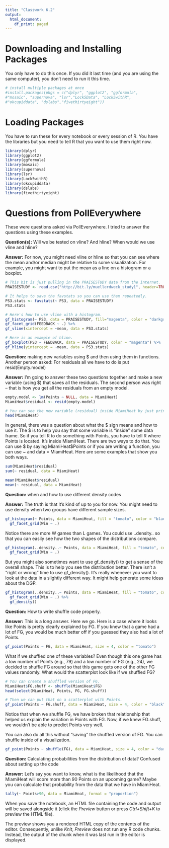 ```yaml
---
title: "Classwork 6.2"
output:
  html_document:
    df_print: paged
---
```


# Downloading and Installing Packages
You only have to do this once. If you did it last time (and you are using the same computer), you don't need to run it this time.

```r
# install multiple packages at once
#install.packages(pkgs = c("dplyr", "ggplot2", "ggformula",
#"mosaic", "supernova", "lsr","Lock5Data", "Lock5withR",
#"okcupiddata", "dslabs","fivethirtyeight"))
```


# Loading Packages
You have to run these for every notebook or every session of R. You have the libraries but you need to tell R that you want to use them right now.

```r
library(dplyr)
library(ggplot2)
library(ggformula)
library(mosaic)
library(supernova)
library(lsr)
library(Lock5withR)
library(okcupiddata)
library(dslabs)
library(fivethirtyeight)
```

# Questions from PollEverywhere

These were questions asked via PollEverywhere. I tried to answer the questions using these examples.

**Question(s):** Will we be tested on vline? And hline? When would we use vline and hline?

**Answer:** For now, you might need vline or hline so that you can see where the mean and/or median might be relative to some visualization. For example, you might want to put the mean as a line on a histogram or a boxplot.

```r
# This bit is just pulling in the PRAISESTUDY data from the internet.
PRAISESTUDY <- read.csv("http://bit.ly/muellerdweck_study1", header=TRUE)
```

```r
# It helps to save the favstats so you can use them repeatedly.
PS3.stats <- favstats(~ PS3, data = PRAISESTUDY)
PS3.stats

# Here's how to use vline with a histogram.
gf_histogram(~ PS3, data = PRAISESTUDY, fill="magenta", color = "darkgray", binwidth = 1) %>%
gf_facet_grid(FEEDBACK ~ .) %>%
gf_vline(xintercept = ~mean, data = PS3.stats)
```

```r
# Here is an example of hline.
gf_boxplot(PS3 ~ FEEDBACK, data = PRAISESTUDY, color = "magenta") %>%
gf_hline(yintercept = ~mean, data = PS3.stats)
```

**Question:** making new variables using $ and then using them in functions. Another person asked: For residuals all we have to do is put resid(Empty.model)

**Answer:** I'm going to answer these two questions together and make a new variable (using $) that saves all the residuals. The second person was right -- that is how you get all the residuals from an empty model.

```r
empty.model <- lm(Points ~ NULL, data = MiamiHeat)
MiamiHeat$residual <- resid(empty.model)

# You can see the new variable (residual) inside MiamiHeat by just printing out MiamiHeat. Remember, the new variable will be at the end.
head(MiamiHeat)
```

In general, there was a question about what the $ sign means and how to use it. The $ is to help you say that some variable is "inside" some data frame. So if you tell R to do something with Points, you have to tell R where Points is located. It's inside MiamiHeat. There are two ways to do that. You can use $ by saying MiamiHeat$Points or if you are writing a function, you can use ~ and data = MiamiHeat. Here are some examples that show you both ways.

```r
sum(MiamiHeat$residual)
sum(~ residual, data = MiamiHeat)

mean(MiamiHeat$residual)
mean(~ residual, data = MiamiHeat)
```

**Question:** when and how to use different density codes

**Answer:** The truth is that it's kind of up to you for now. You might need to use density when two groups have different sample sizes. 

```r
gf_histogram(~ Points, data = MiamiHeat, fill = "tomato", color = "black") %>%
  gf_facet_grid(Win ~ .)
```

Notice there are more W games than L games. You could use ..density.. so that you can easily see how the two shapes of the distributions compare.

```r
gf_histogram(..density..~ Points, data = MiamiHeat, fill = "tomato", color = "black") %>%
  gf_facet_grid(Win ~ .)
```

But you might also sometimes want to use gf_density() to get a sense of the overall shape. This is to help you see the distribution better. There isn't a "right or wrong" time to use gf_density(). It's really whenever you want to look at the data in a slightly different way. It might help generate some ideas about the DGP.

```r
gf_histogram(..density..~ Points, data = MiamiHeat, fill = "tomato", color = "black") %>%
  gf_facet_grid(Win ~ .) %>%
  gf_density()
```

**Question:** How to write shuffle code properly.

**Answer:** This is a long answer. Here we go. Here is a case where it looks like Points is pretty clearly explained by FG. If you knew that a game had a lot of FG, you would be much better off if you guessed they also had a lot of Points.

```r
gf_point(Points ~ FG, data = MiamiHeat, size = 4, color = "tomato")
```

What if we shuffled one of these variables? Even though this one game has a low number of Points (e.g., 79) and a low number of FG (e.g., 24), we decided to shuffle FG around so that this game gets one of the other FG values randomly. What would the scatterplot look like if we shuffled FG?

```r
# You can create a shuffled version of FG.
MiamiHeat$FG.shuff <- shuffle(MiamiHeat$FG)
head(select(MiamiHeat, Points, FG, FG.shuff))
```

```r
# Then we can put that on a scatterplot with Points.
gf_point(Points ~ FG.shuff, data = MiamiHeat, size = 4, color = "black")
```

Notice that when we shuffle FG, we have broken that relationship that helped us explain the variation in Points with FG. Now, if we knew FG.shuff, we wouldn't be able to predict Points very well.

You can also do all this without "saving" the shuffled version of FG. You can shuffle inside of a visualization.

```r
gf_point(Points ~ shuffle(FG), data = MiamiHeat, size = 4, color = "darkgray")
```

**Question:** Calculating probabilities from the distribution of data? Confused about setting up the code

**Answer:** Let's say you want to know, what is the likelihood that the MiamiHeat will score more than 90 Points on an upcoming game? Maybe you can calculate that probability from the data that we have in MiamiHeat.

```r
tally(~ Points>90, data = MiamiHeat, format = "proportion")
```



When you save the notebook, an HTML file containing the code and output will be saved alongside it (click the *Preview* button or press *Ctrl+Shift+K* to preview the HTML file).

The preview shows you a rendered HTML copy of the contents of the editor. Consequently, unlike *Knit*, *Preview* does not run any R code chunks. Instead, the output of the chunk when it was last run in the editor is displayed.
